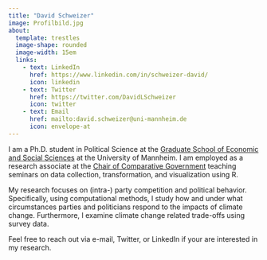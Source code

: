 ```yaml
---
title: "David Schweizer"
image: Profilbild.jpg
about: 
  template: trestles
  image-shape: rounded
  image-width: 15em
  links:
    - text: LinkedIn
      href: https://www.linkedin.com/in/schweizer-david/
      icon: linkedin
    - text: Twitter
      href: https://twitter.com/DavidLSchweizer
      icon: twitter
    - text: Email
      href: mailto:david.schweizer@uni-mannheim.de
      icon: envelope-at
---
```


I am a Ph.D. student in Political Science at the [Graduate School of Economic and Social Sciences](https://www.uni-mannheim.de/gess/) at the University of Mannheim. I am employed as a research associate at the [Chair of Comparative Government](https://www.sowi.uni-mannheim.de/en/debus/) teaching seminars on data collection, transformation, and visualization using R.

My research focuses on (intra-) party competition and political behavior. Specifically, using computational methods, I study how and under what circumstances parties and politicians respond to the impacts of climate change. Furthermore, I examine climate change related trade-offs using survey data.

Feel free to reach out via e-mail, Twitter, or LinkedIn if your are interested in my research.
